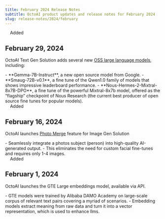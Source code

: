 ```yaml
---
title: February 2024 Release Notes
subtitle: OctoAI product updates and release notes for February 2024
slug: release-notes/2024/february
---
```



<div className='changelog-status'>
<img src="../../assets/icons/plus.svg" width='12' height='12' noZoom />
<span>Added</span>
</div>

## February 29, 2024

OctoAI Text Gen Solution adds several new [OSS large language models](https://octoai.cloud/text), including: 

<div className="changelog">
    - **Gemma-7B-Instruct**, a new open source model from Google.
    - **Smaug-72B-v0.1**, a fine tune of the Qwen1.0 family of models that shows impressive leaderboard performance.
    - **Nous-Hermes-2-Mixtral-8x7B-DPO**, a fine tune of the powerful Mixtral-8x7b model, offered as the “flagship” checkpoint of Nous Research (the current best producer of open source fine tunes for popular models).
</div>


<div className='changelog-status'>
<img src="../../assets/icons/plus.svg" width='12' height='12' noZoom />
<span>Added</span>
</div>

## February 16, 2024

OctoAI launches [Photo Merge](https://octoai.cloud/media/photo-merge?mode=demo) feature for Image Gen Solution

<div className="changelog">
    - Seamlessly integrate a photos subject (person) into high-quality AI-generated output.
    - This eliminates the need for custom facial fine-tunes and requires only 1-4 images.
</div>


<div className='changelog-status'>
<img src="../../assets/icons/plus.svg" width='12' height='12' noZoom />
<span>Added</span>
</div>

## February 1, 2024

OctoAI launches the GTE Large embeddings model, available via API.

<div className="changelog">
    - GTE models were trained by Alibaba DAMO Academy on large-scale corpus of relevant text pairs covering a myriad of scenarios.
    - Embedding models extract meaning from raw data and turn it into a vector representation, 
    which is used to enhance llms. 
</div>